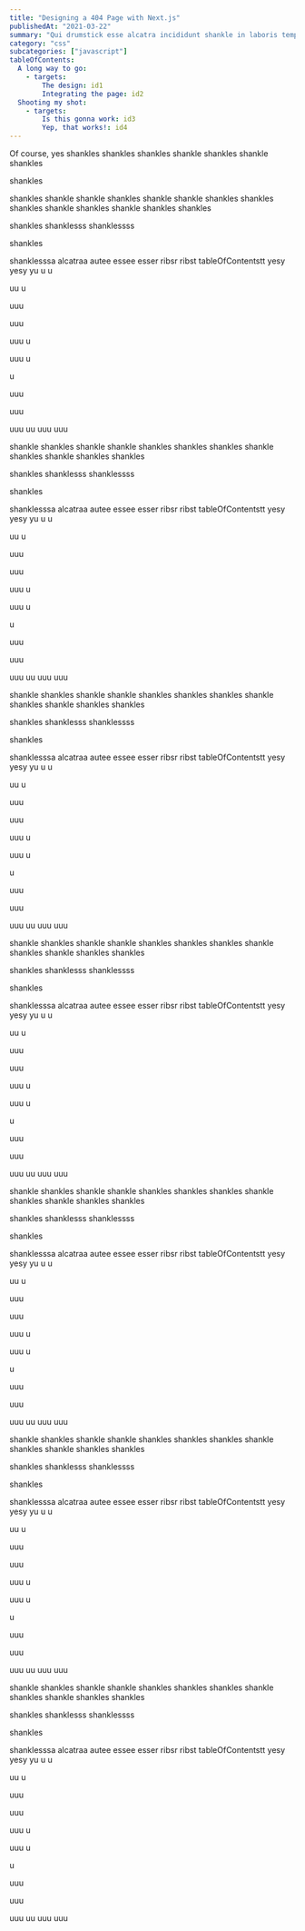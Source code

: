 ```yaml
---
title: "Designing a 404 Page with Next.js"
publishedAt: "2021-03-22"
summary: "Qui drumstick esse alcatra incididunt shankle in laboris tempor. Velit laborum pork belly boudin frankfurter aliqua consequat filet mignon. Ex aute mollit, tenderloin incididunt brisket do fatback boudin. Beef ribs strip steak consequat, pork loin boudin pork chop sint est."
category: "css"
subcategories: ["javascript"]
tableOfContents:
  A long way to go:
    - targets:
        The design: id1
        Integrating the page: id2
  Shooting my shot:
    - targets:
        Is this gonna work: id3
        Yep, that works!: id4
---
```


<p>
Of course, yes
shankles
shankles
shankles
shankle
shankles
shankle
shankles

shankles

shankles
shankle
shankle
shankles
shankle
shankle
shankles
shankles
shankles
shankle
shankles
shankle
shankles
shankles

shankles
shanklesss
shanklessss

shankles
</p>
shanklesssa
alcatraa
autee
essee
esser
ribsr
ribst
tableOfContentstt
yesy
yesy
yu
u
u

uu
u

uuu

uuu

uuu
u

uuu
u

u

uuu

uuu

uuu
uu
uuu
uuu

shankle
shankles
shankle
shankle
shankles
shankles
shankles
shankle
shankles
shankle
shankles
shankles

shankles
shanklesss
shanklessss

shankles

shanklesssa
alcatraa
autee
essee
esser
ribsr
ribst
tableOfContentstt
yesy
yesy
yu
u
u

uu
u

uuu

uuu

uuu
u

uuu
u

u

uuu

uuu

uuu
uu
uuu
uuu



shankle
shankles
shankle
shankle
shankles
shankles
shankles
shankle
shankles
shankle
shankles
shankles

shankles
shanklesss
shanklessss

shankles

shanklesssa
alcatraa
autee
essee
esser
ribsr
ribst
tableOfContentstt
yesy
yesy
yu
u
u

uu
u

uuu

uuu

uuu
u

uuu
u

u

uuu

uuu

uuu
uu
uuu
uuu



shankle
shankles
shankle
shankle
shankles
shankles
shankles
shankle
shankles
shankle
shankles
shankles

shankles
shanklesss
shanklessss

shankles

shanklesssa
alcatraa
autee
essee
esser
ribsr
ribst
tableOfContentstt
yesy
yesy
yu
u
u

uu
u

uuu

uuu

uuu
u

uuu
u

u

uuu

uuu

uuu
uu
uuu
uuu


shankle
shankles
shankle
shankle
shankles
shankles
shankles
shankle
shankles
shankle
shankles
shankles

shankles
shanklesss
shanklessss

shankles

shanklesssa
alcatraa
autee
essee
esser
ribsr
ribst
tableOfContentstt
yesy
yesy
yu
u
u

uu
u

uuu

uuu

uuu
u

uuu
u

u

uuu

uuu

uuu
uu
uuu
uuu


shankle
shankles
shankle
shankle
shankles
shankles
shankles
shankle
shankles
shankle
shankles
shankles

shankles
shanklesss
shanklessss

shankles

shanklesssa
alcatraa
autee
essee
esser
ribsr
ribst
tableOfContentstt
yesy
yesy
yu
u
u

uu
u

uuu

uuu

uuu
u

uuu
u

u

uuu

uuu

uuu
uu
uuu
uuu


shankle
shankles
shankle
shankle
shankles
shankles
shankles
shankle
shankles
shankle
shankles
shankles

shankles
shanklesss
shanklessss

shankles

shanklesssa
alcatraa
autee
essee
esser
ribsr
ribst
tableOfContentstt
yesy
yesy
yu
u
u

uu
u

uuu

uuu

uuu
u

uuu
u

u

uuu

uuu

uuu
uu
uuu
uuu




